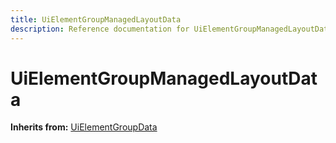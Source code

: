 ```yaml
---
title: UiElementGroupManagedLayoutData
description: Reference documentation for UiElementGroupManagedLayoutData meta class
---
```



# UiElementGroupManagedLayoutData

**Inherits from:** [UiElementGroupData](/classes/uielementgroupdata)

<ClassDetails file="/db/classes/UiElementGroupManagedLayoutData.64f7f71d6d85.json" />

